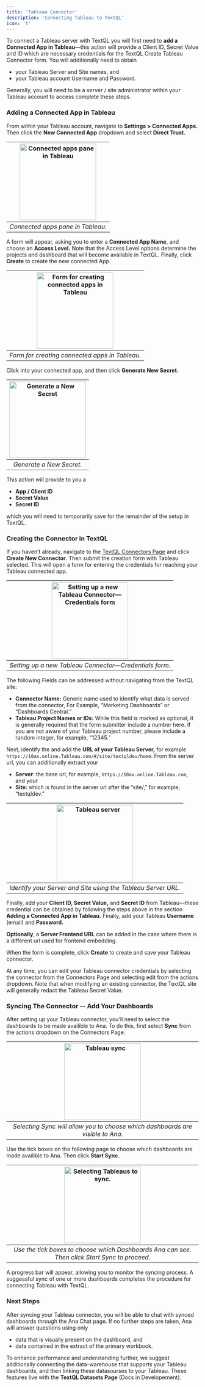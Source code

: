 ```yaml
---
title: 'Tableau Connector'
description: 'Connecting Tableau to TextQL'
icon: 't'
---
```


To connect a Tableau server with TextQL you will first need to **add a Connected App in Tableau**—this action will provide a Client ID, Secret Value and ID which are necessary credentials for the TextQL Create Tableau Connector form.  You will additionally need to obtain

- your Tableau Server and Site names, and
- your Tableau account Username and Password.

Generally, you will need to be a server / site administrator within your Tableau account to access complete these steps.

### Adding a Connected App in Tableau

From within your Tableau account, navigate to **Settings** **> Connected Apps.** Then click the **New Connected App** dropdown and select **Direct Trust.**

|<img height="200" noZoom src="/images/connectors/tableau-connected-app.png" alt="Connected apps pane in Tableau" />|
|:--:|
| *Connected apps pane in Tableau.* |


A form will appear, asking you to enter a **Connected App Name**, and choose an **Access Level.** Note that the Access Level options determine the projects and dashboard that will become available in TextQL.  Finally, click **Create** to create the new connected App.


|<img height="200" noZoom src="/images/connectors/tableau-connected-apps-form.png" alt="Form for creating connected apps in Tableau" />|
|:--:|
| *Form for creating connected apps in Tableau.* |

Click into your connected app, and then click **Generate New Secret.**


|<img height="200" noZoom src="/images/connectors/tableau-secret.png" alt="Generate a New Secret" />|
|:--:|
| *Generate a New Secret.* |

This action will provide to you a

- **App / Client ID**
- **Secret Value**
- **Secret ID**

which you will need to temporarily save for the remainder of the setup in TextQL.

### Creating the Connector in TextQL

If you haven’t already, navigate to the [TextQL Connectors Page](/core/connectors/the-connectors-page) and click **Create New Connector**.  Then submit the creation form with Tableau selected.  This will open a form for entering the credentials for reaching your Tableau connected app.

|<img height="200" noZoom src="/images/connectors/tableau-connector-form.png" alt="Setting up a new Tableau Connector—Credentials form" />|
|:--:|
| *Setting up a new Tableau Connector—Credentials form.* |


The following Fields can be addressed without navigating from the TextQL site:

- **Connector Name:** Generic name used to identify what data is served from the connector, For Example, “Marketing Dashboards” or “Dashboards Central.”
- **Tableau Project Names or IDs:** While this field is marked as optional, it is generally required that the form submitter include a number here.  If you are not aware of your Tableau project number, please include a random integer, for example, “12345.”

Next, identify the and add the **URL of your Tableau Server,** for example `https://10ax.online.Tableau.com/#/site/textqldev/home`.  From the server url, you can additionally extract your

- **Server**: the base url, for example, `https://10ax.online.Tableau.com`, and your
- **Site:** which is found in the server url after the “site/,” for example, “textqldev.”

|<img height="200" noZoom src="/images/connectors/tableau-server.png" alt="Tableau server" />|
|:--:|
| *Identify your Server and Site using the Tableau Server URL.* |

Finally, add your **Client ID, Secret Value,** and **Secret ID** from Tableau—these credential can be obtained by following the steps above in the section **Adding a Connected App in Tableau.**  Finally, add your Tableau **Username** (email) and **Password.**

**Optionally**, a **Server Frontend URL** can be added in the case where there is a different url used for frontend embedding.

When the form is complete, click **Create** to create and save your Tableau connector.

At any time, you can edit your Tableau connector credentials by selecting the connector from the Connectors Page and selecting edit from the actions dropdown. Note that when modifying an existing connector, the TextQL site will generally redact the Tableau Secret Value.


### Syncing The Connector -- Add Your Dashboards

After setting up your Tableau connector, you'll need to select the dashboards 
to be made availible to Ana. To do this, first select **Sync** from the actions dropdown on the Connectors Page.

|<img height="200" noZoom src="/images/connectors/tableau-sync.png" alt="Tableau sync" />|
|:--:|
| *Selecting Sync will allow you to choose which dashboards are visible to Ana.* |

Use the tick boxes on the following page to choose which dashboards are made availible to Ana.  Then click **Start Sync**.

|<img height="200" noZoom src="/images/connectors/tableau-select.png" alt="Selecting Tableaus to sync." />|
|:--:|
| *Use the tick boxes to choose which Dashboards Ana can see.  Then click Start Sync to proceed.* |

A progress bar will appear, allowing you to monitor the syncing process. A suggessful sync of one or more dashboards completes the procedure for connecting Tableau with TextQL.

### Next Steps

After syncing your Tableau connector, you will be able to chat with synced dashboards through the Ana Chat page.
If no further steps are taken, Ana will answer questions using only

- data that is visually present on the dashboard, and 
- data contained in the extract of the primary workbook.

To enhance performance and understanding further, we suggest additionally connecting the data-warehouse that supports your Tableau dashboards, and then linking these datasourses to your Tableau.
These features live with the **TextQL Datasets Page** (Docs in Developement).